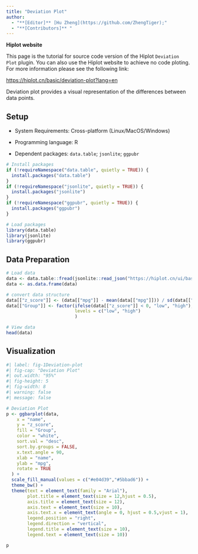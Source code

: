 ```yaml
---
title: "Deviation Plot"
author:
  - "**[Editor]** [Hu Zheng](https://github.com/ZhengTiger);"
  - "**[Contributors]** "
---
```


::: callout-note
**Hiplot website**

This page is the tutorial for source code version of the Hiplot `Deviation Plot` plugin. You can also use the Hiplot website to achieve no code ploting. For more information please see the following link:

<https://hiplot.cn/basic/deviation-plot?lang=en>
:::

Deviation plot provides a visual representation of the differences between data points.

## Setup

-   System Requirements: Cross-platform (Linux/MacOS/Windows)

-   Programming language: R

-   Dependent packages: `data.table`; `jsonlite`; `ggpubr`

```r
# Install packages
if (!requireNamespace("data.table", quietly = TRUE)) {
  install.packages("data.table")
}
if (!requireNamespace("jsonlite", quietly = TRUE)) {
  install.packages("jsonlite")
}
if (!requireNamespace("ggpubr", quietly = TRUE)) {
  install.packages("ggpubr")
}

# Load packages
library(data.table)
library(jsonlite)
library(ggpubr)
```

## Data Preparation

```r
# Load data
data <- data.table::fread(jsonlite::read_json("https://hiplot.cn/ui/basic/deviation-plot/data.json")$exampleData$textarea[[1]])
data <- as.data.frame(data)

# convert data structure
data[["z_score"]] <- (data[["mpg"]] - mean(data[["mpg"]])) / sd(data[["mpg"]])
data[["Group"]] <- factor(ifelse(data[["z_score"]] < 0, "low", "high"),
                          levels = c("low", "high")
                          )

# View data
head(data)
```

## Visualization

```r
#| label: fig-1Deviation-plot
#| fig-cap: "Deviation Plot"
#| out.width: "95%"
#| fig-height: 5
#| fig-width: 8
#| warning: false
#| message: false

# Deviation Plot
p <- ggbarplot(data,
    x = "name",
    y = "z_score",
    fill = "Group",
    color = "white",
    sort.val = "desc",
    sort.by.groups = FALSE,
    x.text.angle = 90,
    xlab = "name",
    ylab = "mpg",
    rotate = TRUE
  ) +
  scale_fill_manual(values = c("#e04d39","#5bbad6")) +
  theme_bw() +
  theme(text = element_text(family = "Arial"),
        plot.title = element_text(size = 12,hjust = 0.5),
        axis.title = element_text(size = 12),
        axis.text = element_text(size = 10),
        axis.text.x = element_text(angle = 0, hjust = 0.5,vjust = 1),
        legend.position = "right",
        legend.direction = "vertical",
        legend.title = element_text(size = 10),
        legend.text = element_text(size = 10))

p
```

